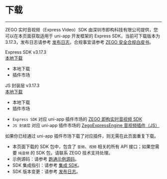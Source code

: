 # 下载

- - -

ZEGO 实时音视频（Express Video）SDK 由深圳市即构科技有限公司提供，您可以在本页面获取适用于 uni-app 开发框架的 Express SDK，当前可下载版本为 3.17.3，发布日志请参考 [发布日志](!DownloadSDK/Release_Notes)，合规事宜请参考 [ZEGO 安全合规白皮书](#16142)。


<div class="sdk-download-wrapper download-area">
  <div class="sdk-download-item-wrapper">
    <div class="download-title">Express SDK v3.17.3</div>
    <div class="download-selector"> 
      <a class="download-select-icon" href="javascript:void(0)"></a>
      <div class="download-select-wrapper">
        <a class="download-target-btn" href="javascript:void(0);">本地下载</a>
        <ul class="download-dropdown-list">
	  <li data-href="https://storage.zego.im/express/video/uniapp/zego-ZegoExpressUniAppSDK.zip"
            class="dropdown-option">
            本地下载
          </li>
          <li data-href="https://ext.dcloud.net.cn/plugin?id=3617"
            class="dropdown-option">
            插件市场
          </li>
        </ul>  
      </div>
    </div>
  </div>

  <div class="sdk-download-item-wrapper">
    <div class="download-title">JS 封装层 v3.17.3</div>
    <div class="download-selector">
      <a class="download-select-icon" href="javascript:void(0)"></a>
      <div class="download-select-wrapper">
        <a class="download-target-btn" href="javascript:void(0);">本地下载</a>
        <ul class="download-dropdown-list">
	  <li data-href="https://storage.zego.im/express/video/uniapp/zego-ZegoExpressUniApp-JS.zip"
            class="dropdown-option">
            本地下载
          </li>
          <li data-href="https://ext.dcloud.net.cn/plugin?id=7748"
            class="dropdown-option">
            插件市场
          </li>
        </ul>
      </div>
    </div>
  </div> 
</div> 

<div class="mk-warning">

- `Express SDK` 对应 uni-app 插件市场的 [ZEGO 即构实时音视频 SDK](https://ext.dcloud.net.cn/plugin?id=3617)
- `JS 封装层` 对应 uni-app 插件市场的 [ZegoExpressEngine 音视频插件（JS）](https://ext.dcloud.net.cn/plugin?id=7748)

如果你已经通过 uni-app 插件市场下载了对应插件，则无需在此页面重复下载。

</div>


<Note title="说明">

- 本页面下载的 SDK 包中，包含了 `音频`、`视频` 相关的所有 API 接口；如果您需要 `纯音频` 的 SDK 包，请联系 ZEGO 技术支持处理。
- 示例源码：请参考 [跑通示例源码](!ExpressVideoSDK-DownloadDemo/DownloadDemo)。
- SDK 集成指引：请参考 [集成 SDK](!ExpressVideoSDK-Integration/SDK_Integration)。
- SDK 版本变更：请参考 [发布日志](!ExpressVideoSDK-DownloadSDK/Release_Notes)。
</Note>



